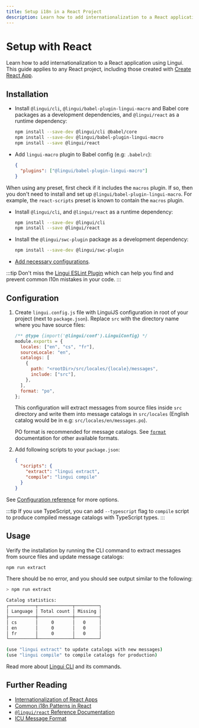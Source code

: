 ```yaml
---
title: Setup i18n in a React Project
description: Learn how to add internationalization to a React application using Lingui
---
```


# Setup with React

Learn how to add internationalization to a React application using Lingui. This guide applies to any React project, including those created with [Create React App](https://create-react-app.dev/).

## Installation


<Tabs groupId="babel-swc" queryString="babel-or-swc">
<TabItem value="babel" label="Babel" default>

- Install `@lingui/cli`, `@lingui/babel-plugin-lingui-macro` and Babel core packages as a development dependencies, and `@lingui/react` as a runtime dependency:

  ```bash npm2yarn
  npm install --save-dev @lingui/cli @babel/core
  npm install --save-dev @lingui/babel-plugin-lingui-macro
  npm install --save @lingui/react
  ```

- Add `lingui-macro` plugin to Babel config (e.g: `.babelrc`):

  ```json
  {
    "plugins": ["@lingui/babel-plugin-lingui-macro"]
  }
  ```

When using any preset, first check if it includes the `macros` plugin. If so, then you don't need to install and set up `@lingui/babel-plugin-lingui-macro`. For example, the `react-scripts` preset is known to contain the `macros` plugin.

</TabItem>
<TabItem value="swc" label="SWC">

- Install `@lingui/cli`, and `@lingui/react` as a runtime dependency:

  ```bash npm2yarn
  npm install --save-dev @lingui/cli
  npm install --save @lingui/react
  ```

- Install the `@lingui/swc-plugin` package as a development dependency:

  ```bash npm2yarn
  npm install --save-dev @lingui/swc-plugin
  ```

- [Add necessary configurations](/docs/ref/swc-plugin.md#usage).

</TabItem>
</Tabs>

:::tip
Don't miss the [Lingui ESLint Plugin](/docs/ref/eslint-plugin.md) which can help you find and prevent common l10n mistakes in your code.
:::

## Configuration

1. Create `lingui.config.js` file with LinguiJS configuration in root of your project (next to `package.json`). Replace `src` with the directory name where you have source files:

   ```js title="lingui.config.js"
   /** @type {import('@lingui/conf').LinguiConfig} */
   module.exports = {
     locales: ["en", "cs", "fr"],
     sourceLocale: "en",
     catalogs: [
       {
         path: "<rootDir>/src/locales/{locale}/messages",
         include: ["src"],
       },
     ],
     format: "po",
   };
   ```

   This configuration will extract messages from source files inside `src` directory and write them into message catalogs in `src/locales` (English catalog would be in e.g: `src/locales/en/messages.po`).

   PO format is recommended for message catalogs. See [`format`](/docs/ref/catalog-formats.md) documentation for other available formats.

2. Add following scripts to your `package.json`:

   ```json title="package.json"
   {
     "scripts": {
       "extract": "lingui extract",
       "compile": "lingui compile"
     }
   }
   ```

See [Configuration reference](/docs/ref/conf.md) for more options.

:::tip
If you use TypeScript, you can add `--typescript` flag to `compile` script to produce compiled message catalogs with TypeScript types.
:::

## Usage

Verify the installation by running the CLI command to extract messages from source files and update message catalogs:

```bash npm2yarn
npm run extract
```

There should be no error, and you should see output similar to the following:

```bash npm2yarn
> npm run extract

Catalog statistics:
┌──────────┬─────────────┬─────────┐
│ Language │ Total count │ Missing │
├──────────┼─────────────┼─────────┤
│ cs       │     0       │   0     │
│ en       │     0       │   0     │
│ fr       │     0       │   0     │
└──────────┴─────────────┴─────────┘

(use "lingui extract" to update catalogs with new messages)
(use "lingui compile" to compile catalogs for production)
```

Read more about [Lingui CLI](/docs/ref/cli.md) and its commands.

## Further Reading

- [Internationalization of React Apps](/docs/tutorials/react.md)
- [Common i18n Patterns in React](/docs/tutorials/react-patterns.md)
- [`@lingui/react` Reference Documentation](/docs/ref/react.md)
- [ICU Message Format](/docs/guides/message-format.md)
